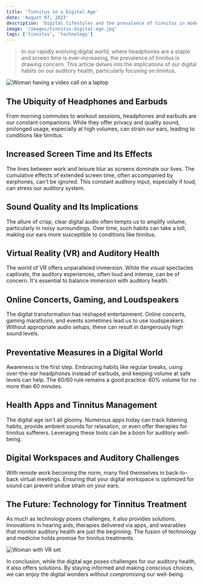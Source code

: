 ```yaml
---
title: 'Tinnitus in a Digital Age'
date: 'August 07, 2023'
description: 'Digital lifestyles and the prevalence of tinnitus in modern times.'
image: '/images/tinnitus-digital-age.jpg'
tags: ['tinnitus', 'technology']
---
```


<Blockquote>
  In our rapidly evolving digital world, where headphones are a staple and
  screen time is ever-increasing, the prevalence of tinnitus is drawing concern.
  This article delves into the implications of our digital habits on our
  auditory health, particularly focusing on tinnitus.
</Blockquote>

<Image
  src="/images/tinnitus-digital-age.jpg"
  alt="Woman having a video call on a laptop"
/>

## <Highlighter>The Ubiquity of Headphones and Earbuds</Highlighter>

From morning commutes to workout sessions, headphones and earbuds are our constant companions. While they offer privacy and quality sound, prolonged usage, especially at high volumes, can strain our ears, leading to conditions like tinnitus.

## <Highlighter>Increased Screen Time and Its Effects</Highlighter>

The lines between work and leisure blur as screens dominate our lives. The cumulative effects of extended screen time, often accompanied by earphones, can't be ignored. This constant auditory input, especially if loud, can stress our auditory system.

## <Highlighter>Sound Quality and Its Implications</Highlighter>

The allure of crisp, clear digital audio often tempts us to amplify volume, particularly in noisy surroundings. Over time, such habits can take a toll, making our ears more susceptible to conditions like tinnitus.

## <Highlighter>Virtual Reality (VR) and Auditory Health</Highlighter>

The world of VR offers unparalleled immersion. While the visual spectacles captivate, the auditory experiences, often loud and intense, can be of concern. It's essential to balance immersion with auditory health.

## <Highlighter>Online Concerts, Gaming, and Loudspeakers</Highlighter>

The digital transformation has reshaped entertainment. Online concerts, gaming marathons, and events sometimes lead us to use loudspeakers. Without appropriate audio setups, these can result in dangerously high sound levels.

## <Highlighter>Preventative Measures in a Digital World</Highlighter>

Awareness is the first step. Embracing habits like regular breaks, using over-the-ear headphones instead of earbuds, and keeping volume at safe levels can help. The 60/60 rule remains a good practice: 60% volume for no more than 60 minutes.

## <Highlighter>Health Apps and Tinnitus Management</Highlighter>

The digital age isn't all gloomy. Numerous apps today can track listening habits, provide ambient sounds for relaxation, or even offer therapies for tinnitus sufferers. Leveraging these tools can be a boon for auditory well-being.

## <Highlighter>Digital Workspaces and Auditory Challenges</Highlighter>

With remote work becoming the norm, many find themselves in back-to-back virtual meetings. Ensuring that your digital workspace is optimized for sound can prevent undue strain on your ears.

## <Highlighter>The Future: Technology for Tinnitus Treatment</Highlighter>

As much as technology poses challenges, it also provides solutions. Innovations in hearing aids, therapies delivered via apps, and wearables that monitor auditory health are just the beginning. The fusion of technology and medicine holds promise for tinnitus treatments.

<Image src="/images/future-technology.jpg" alt="Woman with VR set" />

In conclusion, while the digital age poses challenges for our auditory health, it also offers solutions. By staying informed and making conscious choices, we can enjoy the digital wonders without compromising our well-being.
